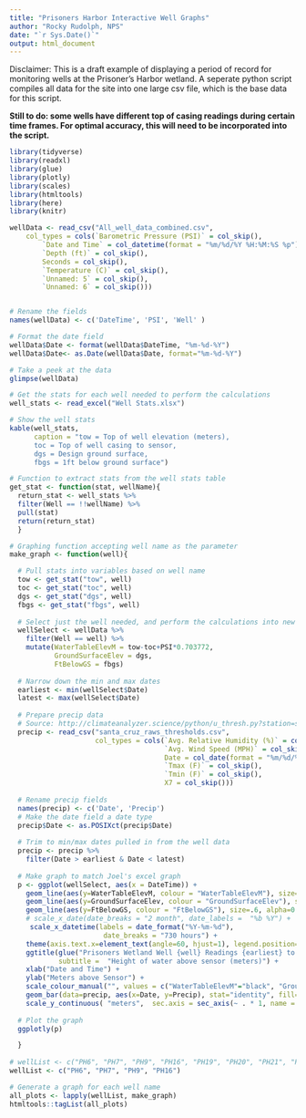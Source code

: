 ```yaml
---
title: "Prisoners Harbor Interactive Well Graphs"
author: "Rocky Rudolph, NPS"
date: "`r Sys.Date()`"
output: html_document
---
```

Disclaimer: This is a draft example of displaying a period of record for monitoring wells at the Prisoner's Harbor wetland.  A seperate python script compiles all data for the site into one large csv file, which is the base data for this script. 

**Still to do: some wells have different top of casing readings during certain time frames.  For optimal accuracy, this will need to be incorporated into the script.**

```r
library(tidyverse)
library(readxl)
library(glue)
library(plotly)
library(scales)
library(htmltools)
library(here)
library(knitr)

wellData <- read_csv("All_well_data_combined.csv", 
    col_types = cols(`Barometric Pressure (PSI)` = col_skip(), 
        `Date and Time` = col_datetime(format = "%m/%d/%Y %H:%M:%S %p"), 
        `Depth (ft)` = col_skip(), 
        Seconds = col_skip(), 
        `Temperature (C)` = col_skip(), 
        `Unnamed: 5` = col_skip(), 
        `Unnamed: 6` = col_skip()))


# Rename the fields
names(wellData) <- c('DateTime', 'PSI', 'Well' )

# Format the date field 
wellData$Date <- format(wellData$DateTime, "%m-%d-%Y")
wellData$Date<- as.Date(wellData$Date, format="%m-%d-%Y")

# Take a peek at the data
glimpse(wellData)

# Get the stats for each well needed to perform the calculations
well_stats <- read_excel("Well Stats.xlsx")

# Show the well stats
kable(well_stats, 
      caption = "tow = Top of well elevation (meters),
      toc = Top of well casing to sensor,
      dgs = Design ground surface,
      fbgs = 1ft below ground surface")

# Function to extract stats from the well stats table
get_stat <- function(stat, wellName){
  return_stat <- well_stats %>% 
  filter(Well == !!wellName) %>% 
  pull(stat)
  return(return_stat)
  }

# Graphing function accepting well name as the parameter 
make_graph <- function(well){

  # Pull stats into variables based on well name
  tow <- get_stat("tow", well)
  toc <- get_stat("toc", well)
  dgs <- get_stat("dgs", well)
  fbgs <- get_stat("fbgs", well)
  
  # Select just the well needed, and perform the calculations into new fields
  wellSelect <- wellData %>% 
    filter(Well == well) %>% 
    mutate(WaterTableElevM = tow-toc+PSI*0.703772,
           GroundSurfaceElev = dgs,
           FtBelowGS = fbgs)
  
  # Narrow down the min and max dates
  earliest <- min(wellSelect$Date)
  latest <- max(wellSelect$Date)
  
  # Prepare precip data
  # Source: http://climateanalyzer.science/python/u_thresh.py?station=santa_cruz_raws&year1=2011&year2=2019&title=Santa%20Cruz%20Island%20automated%20station&lowerthresh=daily&upperthresh=70&station_type=RAWS
  precip <- read_csv("santa_cruz_raws_thresholds.csv", 
                     col_types = cols(`Avg. Relative Humidity (%)` = col_skip(), 
                                      `Avg. Wind Speed (MPH)` = col_skip(), 
                                      Date = col_date(format = "%m/%d/%Y"), 
                                      `Tmax (F)` = col_skip(), 
                                      `Tmin (F)` = col_skip(),
                                      X7 = col_skip()))
  
  # Rename precip fields
  names(precip) <- c('Date', 'Precip')
  # Make the date field a date type
  precip$Date <- as.POSIXct(precip$Date)
  
  # Trim to min/max dates pulled in from the well data
  precip <- precip %>% 
    filter(Date > earliest & Date < latest)
  
  # Make graph to match Joel's excel graph
  p <- ggplot(wellSelect, aes(x = DateTime)) +
    geom_line(aes(y=WaterTableElevM, colour = "WaterTableElevM"), size=.5, alpha=0.6) +
    geom_line(aes(y=GroundSurfaceElev, colour = "GroundSurfaceElev"), size=.6, alpha=0.6, ) +
    geom_line(aes(y=FtBelowGS, colour = "FtBelowGS"), size=.6, alpha=0.6, linetype = "longdash") +
    # scale_x_date(date_breaks = "2 month", date_labels =  "%b %Y") +
     scale_x_datetime(labels = date_format("%Y-%m-%d"),
                       date_breaks = "730 hours") +
    theme(axis.text.x=element_text(angle=60, hjust=1), legend.position="bottom") +
    ggtitle(glue("Prisoners Wetland Well {well} Readings {earliest} to {latest}"),
            subtitle =  "Height of water above sensor (meters)") + 
    xlab("Date and Time") +
    ylab("Meters above Sensor") + 
    scale_colour_manual("", values = c("WaterTableElevM"="black", "GroundSurfaceElev"="darkgreen",  "FtBelowGS"="blue"))  +
    geom_bar(data=precip, aes(x=Date, y=Precip), stat="identity", fill="tan1", colour="sienna3") +
    scale_y_continuous( "meters",  sec.axis = sec_axis(~ . * 1, name = "inches"))
  
  # Plot the graph
  ggplotly(p)

  }
 
# wellList <- c("PH6", "PH7", "PH9", "PH16", "PH19", "PH20", "PH21", "PH22", "PH23")
wellList <- c("PH6", "PH7", "PH9", "PH16")

# Generate a graph for each well name
all_plots <- lapply(wellList, make_graph)
htmltools::tagList(all_plots)

```



